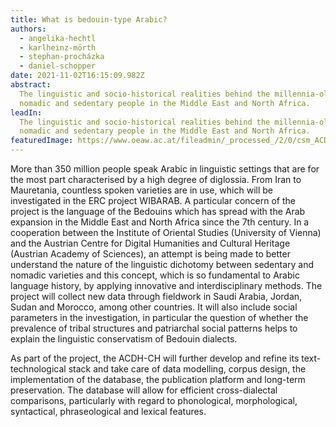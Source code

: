 ```yaml
---
title: What is bedouin-type Arabic?
authors:
  - angelika-hechtl
  - karlheinz-mörth
  - stephan-procházka
  - daniel-schopper
date: 2021-11-02T16:15:09.982Z
abstract:
  The linguistic and socio-historical realities behind the millennia-old dichotomous concept of
  nomadic and sedentary people in the Middle East and North Africa.
leadIn:
  The linguistic and socio-historical realities behind the millennia-old dichotomous concept of
  nomadic and sedentary people in the Middle East and North Africa.
featuredImage: https://www.oeaw.ac.at/fileadmin/_processed_/2/0/csm_ACDH-CH_Projects_wibarab_390ef96b51.jpg
---
```


More than 350 million people speak Arabic in linguistic settings that are for the most part
characterised by a high degree of diglossia. From Iran to Mauretania, countless spoken varieties are
in use, which will be investigated in the ERC project WIBARAB. A particular concern of the project
is the language of the Bedouins which has spread with the Arab expansion in the Middle East and
North Africa since the 7th century. In a cooperation between the Institute of Oriental Studies
(University of Vienna) and the Austrian Centre for Digital Humanities and Cultural Heritage
(Austrian Academy of Sciences), an attempt is being made to better understand the nature of the
linguistic dichotomy between sedentary and nomadic varieties and this concept, which is so
fundamental to Arabic language history, by applying innovative and interdisciplinary methods. The
project will collect new data through fieldwork in Saudi Arabia, Jordan, Sudan and Morocco, among
other countries. It will also include social parameters in the investigation, in particular the
question of whether the prevalence of tribal structures and patriarchal social patterns helps to
explain the linguistic conservatism of Bedouin dialects.

As part of the project, the ACDH-CH will further develop and refine its text-technological stack and
take care of data modelling, corpus design, the implementation of the database, the publication
platform and long-term preservation. The database will allow for efficient cross-dialectal
comparisons, particularly with regard to phonological, morphological, syntactical, phraseological
and lexical features.
